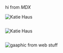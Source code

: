---
---


hi from _MDX_

![Katie Haus](../assets/image.jpg)

<Image src={Katie} alt="" width={500} />

![Katie Haus](/image.jpg)

<Image src="/image.jpg" alt="" width={500} height={500} />

![gaaphic from web stuff](https://cdn.pixabay.com/photo/2024/05/26/10/15/bird-8788491_960_720.jpg)

<Image
  src="https://cdn.pixabay.com/photo/2024/05/26/10/15/bird-8788491_960_720.jpg"
  alt=""
  width={500}
  height={500}
/>
